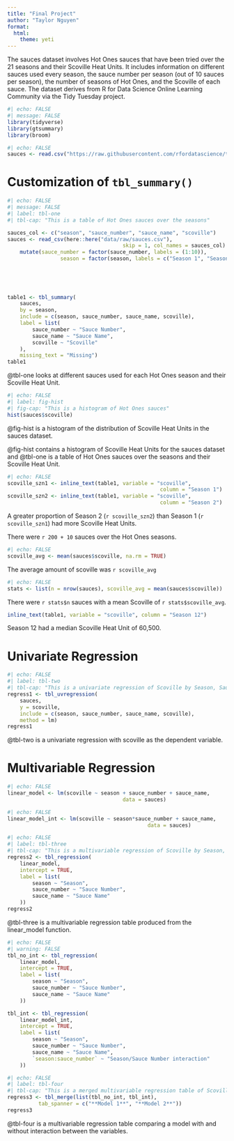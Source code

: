 ```yaml
---
title: "Final Project"
author: "Taylor Nguyen"
format:
  html:
    theme: yeti
---
```


The sauces dataset involves Hot Ones sauces that have been tried over the 21 seasons and their Scoville Heat Units. It includes information on different sauces used every season, the sauce number per season (out of 10 sauces per season), the number of seasons of Hot Ones, and the Scoville of each sauce. The dataset derives from R for Data Science Online Learning Community via the Tidy Tuesday project.

```r
#| echo: FALSE
#| message: FALSE
library(tidyverse)
library(gtsummary)
library(broom)
```

```r
#| echo: FALSE
sauces <- read.csv("https://raw.githubusercontent.com/rfordatascience/tidytuesday/master/data/2023/2023-08-08/sauces.csv")
```

# Customization of `tbl_summary()`
```r
#| echo: FALSE
#| message: FALSE
#| label: tbl-one
#| tbl-cap: "This is a table of Hot Ones sauces over the seasons"

sauces_col <- c("season", "sauce_number", "sauce_name", "scoville")
sauces <- read_csv(here::here("data/raw/sauces.csv"),
									 skip = 1, col_names = sauces_col) |>
	mutate(sauce_number = factor(sauce_number, labels = (1:10)),
				 season = factor(season, labels = c("Season 1", "Season 2", "Season 3", "Season 4", "Season 5",
				 																	  "Season 6", "Season 7", "Season 8", "Season 9", "Season 10",
				 																	  "Season 11", "Season 12", "Season 13", "Season 14", "Season 15",
				 																	  "Season 16", "Season 17", "Season 18", "Season 19", "Season 20",
				 																	  "Season 21")))

table1 <- tbl_summary(
	sauces,
	by = season,
	include = c(season, sauce_number, sauce_name, scoville),
	label = list(
		sauce_number ~ "Sauce Number",
		sauce_name ~ "Sauce Name",
		scoville ~ "Scoville"
	),
	missing_text = "Missing")
table1
```

@tbl-one looks at different sauces used for each Hot Ones season and their Scoville Heat Unit.

```r
#| echo: FALSE
#| label: fig-hist
#| fig-cap: "This is a histogram of Hot Ones sauces"
hist(sauces$scoville)
```

@fig-hist is a histogram of the distribution of Scoville Heat Units in the sauces dataset.

@fig-hist contains a histogram of Scoville Heat Units for the sauces dataset and @tbl-one is a table of Hot Ones sauces over the seasons and their Scoville Heat Unit.

```r
#| echo: FALSE
scoville_szn1 <- inline_text(table1, variable = "scoville", 
                        						 column = "Season 1")
scoville_szn2 <- inline_text(table1, variable = "scoville", 
                        						 column = "Season 2")
```

A greater proportion of Season 2 (`r scoville_szn2`) than Season 1 (`r scoville_szn1`) had more Scoville Heat Units.

There were `r 200 + 10` sauces over the Hot Ones seasons.

```r
#| echo: FALSE
scoville_avg <- mean(sauces$scoville, na.rm = TRUE)
```

The average amount of scoville was `r scoville_avg`

```r
#| echo: FALSE
stats <- list(n = nrow(sauces), scoville_avg = mean(sauces$scoville))
```

There were `r stats$n` sauces with a mean Scoville of `r stats$scoville_avg`.

```r
inline_text(table1, variable = "scoville", column = "Season 12")
```

Season 12 had a median Scoville Heat Unit of 60,500.

# Univariate Regression
```r
#| echo: FALSE
#| label: tbl-two
#| tbl-cap: "This is a univariate regression of Scoville by Season, Sauce Number, and Sauce Name"
regress1 <- tbl_uvregression(
	sauces,
	y = scoville,
	include = c(season, sauce_number, sauce_name, scoville),
	method = lm)
regress1
```

@tbl-two is a univariate regression with scoville as the dependent variable.

# Multivariable Regression
```r
#| echo: FALSE
linear_model <- lm(scoville ~ season + sauce_number + sauce_name,
									 data = sauces)
```

```r
#| echo: FALSE
linear_model_int <- lm(scoville ~ season*sauce_number + sauce_name,
											 data = sauces)
```

```r
#| echo: FALSE
#| label: tbl-three
#| tbl-cap: "This is a multivariable regression of Scoville by Season, Sauce Number, and Sauce Name"
regress2 <- tbl_regression(
	linear_model,
	intercept = TRUE,
	label = list(
		season ~ "Season",
		sauce_number ~ "Sauce Number",
		sauce_name ~ "Sauce Name"
	))
regress2
```

@tbl-three is a multivariable regression table produced from the linear_model function.

```r
#| echo: FALSE
#| warning: FALSE
tbl_no_int <- tbl_regression(
	linear_model,
	intercept = TRUE,
	label = list(
		season ~ "Season",
		sauce_number ~ "Sauce Number",
		sauce_name ~ "Sauce Name"
	))

tbl_int <- tbl_regression(
	linear_model_int,
	intercept = TRUE,
	label = list(
		season ~ "Season",
		sauce_number ~ "Sauce Number",
		sauce_name ~ "Sauce Name",
		`season:sauce_number` ~ "Season/Sauce Number interaction"
	))
```

```r
#| echo: FALSE
#| label: tbl-four
#| tbl-cap: "This is a merged multivariable regression table of Scoville by Season, Sauce Number, and Sauce Name"
regress3 <- tbl_merge(list(tbl_no_int, tbl_int), 
          tab_spanner = c("**Model 1**", "**Model 2**"))
regress3
```

@tbl-four is a multivariable regression table comparing a model with and without interaction between the variables.

